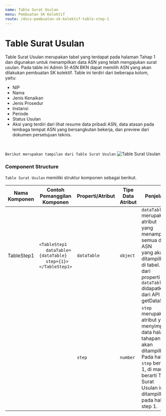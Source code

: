```yaml
---
name: Table Surat Usulan
menu: Pembuatan SK Kolektif
route: /docs-pembuatan-sk-kolektif-table-step-1
---
```


# Table Surat Usulan

Table Surat Usulan merupakan tabel yang terdapat pada halaman Tahap 1 dan digunakan untuk menampilkan data ASN yang telah mengajukan surat usulan. Pada table ini Admin SI-ASN BKN dapat memilih ASN yang akan dilakukan pembuatan SK kolektif. 
Table ini terdiri dari beberapa kolom, yaitu:
* NIP
* Nama 
* Jenis Kenaikan
* Jenis Prosedur
* Instansi
* Periode 
* Status Usulan
* Aksi yang terdiri dari lihat resume data pribadi ASN, data atasan pada lembaga tempat ASN yang bersangkutan bekerja, dan preview dari dokumen persetujuan teknis. 

<br/>

```Berikut merupakan tampilan dari Table Surat Usulan```
![Table Surat Usulan](../../src/img/pembuatan-SK-kolektif/TableStep1.jpeg)

### Component Structure

`Table Surat Usulan` memiliki struktur komponen sebagai berikut.

| Nama Komponen | Contoh Pemanggilan <br/> Komponen                                                                                                                                                            | Properti/Atribut | Tipe Data <br/> Atribut | Penjelasan                                                                                                                                     |
| ------------- | -------------------------------------------------------------------------------------------------------------------------------------------------------------------------------------------- | ---------------- | ----------------------- | -----------------------------------------------------------------------------------------------------------------------------------------------|
| TableStep1    | `<TableStep1` <br/> &nbsp;&nbsp;&nbsp;&nbsp; `dataTable={dataTable}` <br/> &nbsp;&nbsp;&nbsp;&nbsp; `step={1}>` <br/> `</TableStep1>` | `dataTable`      | `object`                          | `dataTable` merupakan atribut <br/> yang menampung semua data ASN <br/> yang akan ditampilkan <br/> di tabel. Nilai dari <br/> properti `dataTable` didapatkan <br/> dari API getDataSKKol.                                     |
|               |                                                                                                                                       | `step`           | `number`                          | `step` merupakan atribut yang <br/> menyimpan data halaman <br/> tahapan yang akan <br/> ditampilkan. Pada hal ini <br/> `step` bernilai 1, di mana <br/> berarti Table Surat <br/>  Usulan ini ditampilkan <br/> pada halaman step 1. |
